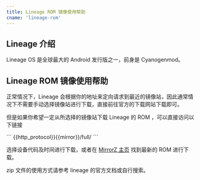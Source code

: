 ```yaml
---
title: Lineage ROM 镜像使用帮助
cname: 'lineage-rom'
---
```


## Lineage 介绍

Lineage OS 是全球最大的 Android 发行版之一，前身是 Cyanogenmod。

## Lineage ROM 镜像使用帮助

正常情况下，Lineage 会根据你的地址来定向请求到最近的镜像站，因此通常情况下不需要手动选择镜像站进行下载，直接前往官方的下载网站下载即可。

但是如果你希望一定从所选择的镜像站下载 Lineage 的 ROM ，可以直接访问以下链接


<CodeBlock>
```
{{http_protocol}}{{mirror}}/full/
```
</CodeBlock>

选择设备代码及时间进行下载，或者在 [MirrorZ 主页](https://mirrorz.org/os/LineageOS) 找到最新的 ROM 进行下载。

zip 文件的使用方式请参考 lineage 的官方文档或自行搜索。
